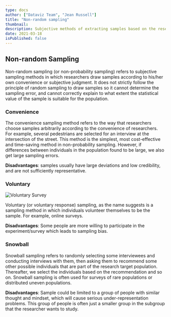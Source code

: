 ```yaml
---
type: docs
author: ["Dataviz Team", "Jean Russell"]
title: "Non-random sampling"
thumbnail: 
description: Subjective methods of extracting samples based on the researcher's opinions, experience, or relevant knowledge.
date: 2021-03-18
isPublished: false
---  
```



## Non-random Sampling
Non-random sampling (or non-probability sampling) refers to subjective sampling methods in which researchers draw samples according to his/her own convenience or subjective judgment. It does not strictly follow the principle of random sampling to draw samples so it cannot determine the sampling error, and cannot correctly explain to what extent the statistical value of the sample is suitable for the population.  
 
### Convenience
The convenience sampling method refers to the way that researchers choose samples arbitrarily according to the convenience of researchers. For example, several pedestrians are selected for an interview at the intersection of the street. This method is the simplest, most cost-effective and time-saving method in non-probability sampling. However, if differences between individuals in the population found to be large, we also get large sampling errors.  
 
**Disadvantages**: samples usually have large deviations and low credibility, and are not sufficiently representative.
 
### Voluntary
  
![Voluntary Survey](./survey.png)   

Voluntary (or voluntary response) sampling, as the name suggests is a sampling method in which individuals volunteer themselves to be the sample. For example, online surveys.
 
**Disadvantages**: Some people are more willing to participate in the experiment/survey which leads to sampling bias.
 
### Snowball
Snowball sampling refers to randomly selecting some interviewees and conducting interviews with them, then asking them to recommend some other possible individuals that are part of the research target population. Thereafter, we select the individuals based on the recommendation and so on. Snowball sampling is often used for surveys of rare populations or distributed uneven populations.  
 
**Disadvantages**: Sample could be limited to a group of people with similar thought and mindset, which will cause serious under-representation problems. This group of people is often just a smaller group in the subgroup that the researcher wants to study.  
 
